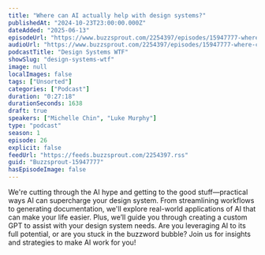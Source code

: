 ```yaml
---
title: "Where can AI actually help with design systems?"
publishedAt: "2024-10-23T23:00:00.000Z"
dateAdded: "2025-06-13"
episodeUrl: "https://www.buzzsprout.com/2254397/episodes/15947777-where-can-ai-actually-help-with-design-systems.mp3"
audioUrl: "https://www.buzzsprout.com/2254397/episodes/15947777-where-can-ai-actually-help-with-design-systems.mp3"
podcastTitle: "Design Systems WTF"
showSlug: "design-systems-wtf"
image: null
localImages: false
tags: ["Unsorted"]
categories: ["Podcast"]
duration: "0:27:18"
durationSeconds: 1638
draft: true
speakers: ["Michelle Chin", "Luke Murphy"]
type: "podcast"
season: 1
episode: 26
explicit: false
feedUrl: "https://feeds.buzzsprout.com/2254397.rss"
guid: "Buzzsprout-15947777"
hasEpisodeImage: false
---
```

We're cutting through the AI hype and getting to the good stuff—practical ways AI can supercharge your design system. From streamlining workflows to generating documentation, we'll explore real-world applications of AI that can make your life easier. Plus, we’ll guide you through creating a custom GPT to assist with your design system needs. Are you leveraging AI to its full potential, or are you stuck in the buzzword bubble? Join us for insights and strategies to make AI work for you!

